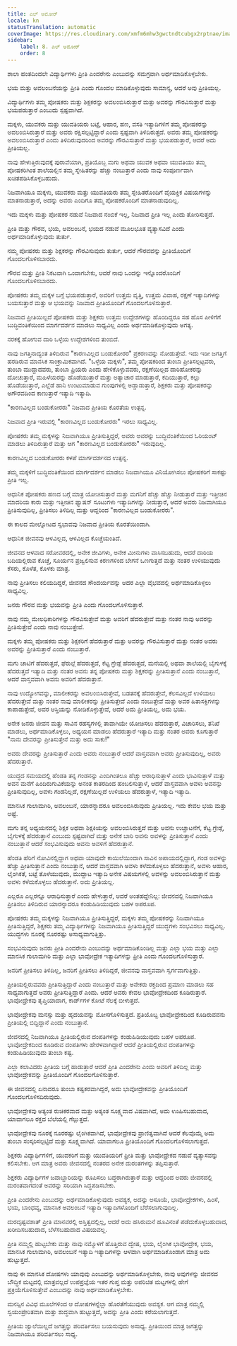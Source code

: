 ```yaml
---
title: ಎಲ್ ಅಮೋರ್
locale: kn
statusTranslation: automatic
coverImage: https://res.cloudinary.com/xmfm6mhw3gwctndtcubgx2rptnae/image/upload/v1740337243/small_cover_educacion_fundamental_a051170f1c.webp
sidebar:
    label: 8. ಎಲ್ ಅಮೋರ್
    order: 8
---
```

ಶಾಲಾ ಹಂತದಿಂದಲೇ ವಿದ್ಯಾರ್ಥಿಗಳು ಪ್ರೀತಿ ಎಂದರೇನು ಎಂಬುದನ್ನು ಸಮಗ್ರವಾಗಿ ಅರ್ಥಮಾಡಿಕೊಳ್ಳಬೇಕು.

ಭಯ ಮತ್ತು ಅವಲಂಬನೆಯನ್ನು ಪ್ರೀತಿ ಎಂದು ಗೊಂದಲ ಮಾಡಿಕೊಳ್ಳುವುದು ಸಾಮಾನ್ಯ, ಆದರೆ ಅವು ಪ್ರೀತಿಯಲ್ಲ.

ವಿದ್ಯಾರ್ಥಿಗಳು ತಮ್ಮ ಪೋಷಕರು ಮತ್ತು ಶಿಕ್ಷಕರನ್ನು ಅವಲಂಬಿಸಿರುತ್ತಾರೆ ಮತ್ತು ಅವರನ್ನು ಗೌರವಿಸುತ್ತಾರೆ ಮತ್ತು ಭಯಪಡುತ್ತಾರೆ ಎಂಬುದು ಸ್ಪಷ್ಟವಾಗಿದೆ.

ಮಕ್ಕಳು, ಯುವಕರು ಮತ್ತು ಯುವತಿಯರು ಬಟ್ಟೆ, ಆಹಾರ, ಹಣ, ವಸತಿ ಇತ್ಯಾದಿಗಳಿಗೆ ತಮ್ಮ ಪೋಷಕರನ್ನು ಅವಲಂಬಿಸಿರುತ್ತಾರೆ ಮತ್ತು ಅವರು ರಕ್ಷಿಸಲ್ಪಟ್ಟಿದ್ದಾರೆ ಎಂದು ಸ್ಪಷ್ಟವಾಗಿ ತಿಳಿದಿರುತ್ತದೆ. ಅವರು ತಮ್ಮ ಪೋಷಕರನ್ನು ಅವಲಂಬಿಸಿರುತ್ತಾರೆ ಎಂದು ತಿಳಿದಿರುವುದರಿಂದ ಅವರನ್ನು ಗೌರವಿಸುತ್ತಾರೆ ಮತ್ತು ಭಯಪಡುತ್ತಾರೆ, ಆದರೆ ಅದು ಪ್ರೀತಿಯಲ್ಲ.

ನಾವು ಹೇಳುತ್ತಿರುವುದಕ್ಕೆ ಪುರಾವೆಯಾಗಿ, ಪ್ರತಿಯೊಬ್ಬ ಮಗು ಅಥವಾ ಯುವಕ ಅಥವಾ ಯುವತಿಯು ತಮ್ಮ ಪೋಷಕರಿಗಿಂತ ಶಾಲೆಯಲ್ಲಿನ ತಮ್ಮ ಸ್ನೇಹಿತರನ್ನು ಹೆಚ್ಚು ನಂಬುತ್ತಾರೆ ಎಂದು ನಾವು ಸಂಪೂರ್ಣವಾಗಿ ಖಚಿತಪಡಿಸಿಕೊಳ್ಳಬಹುದು.

ನಿಜವಾಗಿಯೂ ಮಕ್ಕಳು, ಯುವಕರು ಮತ್ತು ಯುವತಿಯರು ತಮ್ಮ ಸ್ನೇಹಿತರೊಂದಿಗೆ ವೈಯಕ್ತಿಕ ವಿಷಯಗಳನ್ನು ಮಾತನಾಡುತ್ತಾರೆ, ಅದನ್ನು ಅವರು ಎಂದಿಗೂ ತಮ್ಮ ಪೋಷಕರೊಂದಿಗೆ ಮಾತನಾಡುವುದಿಲ್ಲ.

ಇದು ಮಕ್ಕಳು ಮತ್ತು ಪೋಷಕರ ನಡುವೆ ನಿಜವಾದ ನಂಬಿಕೆ ಇಲ್ಲ, ನಿಜವಾದ ಪ್ರೀತಿ ಇಲ್ಲ ಎಂದು ತೋರಿಸುತ್ತದೆ.

ಪ್ರೀತಿ ಮತ್ತು ಗೌರವ, ಭಯ, ಅವಲಂಬನೆ, ಭಯದ ನಡುವೆ ಮೂಲಭೂತ ವ್ಯತ್ಯಾಸವಿದೆ ಎಂದು ಅರ್ಥಮಾಡಿಕೊಳ್ಳುವುದು ತುರ್ತು.

ನಮ್ಮ ಪೋಷಕರು ಮತ್ತು ಶಿಕ್ಷಕರನ್ನು ಗೌರವಿಸುವುದು ತುರ್ತು, ಆದರೆ ಗೌರವವನ್ನು ಪ್ರೀತಿಯೊಂದಿಗೆ ಗೊಂದಲಗೊಳಿಸಬಾರದು.

ಗೌರವ ಮತ್ತು ಪ್ರೀತಿ ನಿಕಟವಾಗಿ ಒಂದಾಗಬೇಕು, ಆದರೆ ನಾವು ಒಂದನ್ನು ಇನ್ನೊಂದರೊಂದಿಗೆ ಗೊಂದಲಗೊಳಿಸಬಾರದು.

ಪೋಷಕರು ತಮ್ಮ ಮಕ್ಕಳ ಬಗ್ಗೆ ಭಯಪಡುತ್ತಾರೆ, ಅವರಿಗೆ ಉತ್ತಮ ವೃತ್ತಿ, ಉತ್ತಮ ವಿವಾಹ, ರಕ್ಷಣೆ ಇತ್ಯಾದಿಗಳನ್ನು ಬಯಸುತ್ತಾರೆ ಮತ್ತು ಆ ಭಯವನ್ನು ನಿಜವಾದ ಪ್ರೀತಿಯೊಂದಿಗೆ ಗೊಂದಲಗೊಳಿಸುತ್ತಾರೆ.

ನಿಜವಾದ ಪ್ರೀತಿಯಿಲ್ಲದೆ ಪೋಷಕರು ಮತ್ತು ಶಿಕ್ಷಕರು ಉತ್ತಮ ಉದ್ದೇಶಗಳನ್ನು ಹೊಂದಿದ್ದರೂ ಸಹ ಹೊಸ ಪೀಳಿಗೆಗೆ ಬುದ್ಧಿವಂತಿಕೆಯಿಂದ ಮಾರ್ಗದರ್ಶನ ಮಾಡಲು ಸಾಧ್ಯವಿಲ್ಲ ಎಂದು ಅರ್ಥಮಾಡಿಕೊಳ್ಳುವುದು ಅಗತ್ಯ.

ನರಕಕ್ಕೆ ಹೋಗುವ ದಾರಿ ಒಳ್ಳೆಯ ಉದ್ದೇಶಗಳಿಂದ ತುಂಬಿದೆ.

ನಾವು ಜಗತ್ತಿನಾದ್ಯಂತ ತಿಳಿದಿರುವ "ಕಾರಣವಿಲ್ಲದ ಬಂಡುಕೋರರ" ಪ್ರಕರಣವನ್ನು ನೋಡುತ್ತೇವೆ. ಇದು ಇಡೀ ಜಗತ್ತಿಗೆ ಹರಡಿರುವ ಮಾನಸಿಕ ಸಾಂಕ್ರಾಮಿಕವಾಗಿದೆ. "ಒಳ್ಳೆಯ ಮಕ್ಕಳು", ತಮ್ಮ ಪೋಷಕರಿಂದ ತುಂಬಾ ಪ್ರೀತಿಸಲ್ಪಟ್ಟವರು, ತುಂಬಾ ಮುದ್ದಾದವರು, ತುಂಬಾ ಪ್ರಿಯರು ಎಂದು ಹೇಳಿಕೊಳ್ಳುವವರು, ರಕ್ಷಣೆಯಿಲ್ಲದ ದಾರಿಹೋಕರನ್ನು ದೋಚುತ್ತಾರೆ, ಮಹಿಳೆಯರನ್ನು ಹೊಡೆಯುತ್ತಾರೆ ಮತ್ತು ಅತ್ಯಾಚಾರ ಮಾಡುತ್ತಾರೆ, ಕದಿಯುತ್ತಾರೆ, ಕಲ್ಲು ಹೊಡೆಯುತ್ತಾರೆ, ಎಲ್ಲೆಡೆ ಹಾನಿ ಉಂಟುಮಾಡುವ ಗುಂಪುಗಳಲ್ಲಿ ಅಡ್ಡಾಡುತ್ತಾರೆ, ಶಿಕ್ಷಕರು ಮತ್ತು ಪೋಷಕರನ್ನು ಅಗೌರವದಿಂದ ಕಾಣುತ್ತಾರೆ ಇತ್ಯಾದಿ ಇತ್ಯಾದಿ.

"ಕಾರಣವಿಲ್ಲದ ಬಂಡುಕೋರರು" ನಿಜವಾದ ಪ್ರೀತಿಯ ಕೊರತೆಯ ಉತ್ಪನ್ನ.

ನಿಜವಾದ ಪ್ರೀತಿ ಇರುವಲ್ಲಿ "ಕಾರಣವಿಲ್ಲದ ಬಂಡುಕೋರರು" ಇರಲು ಸಾಧ್ಯವಿಲ್ಲ.

ಪೋಷಕರು ತಮ್ಮ ಮಕ್ಕಳನ್ನು ನಿಜವಾಗಿಯೂ ಪ್ರೀತಿಸುತ್ತಿದ್ದರೆ, ಅವರು ಅವರನ್ನು ಬುದ್ಧಿವಂತಿಕೆಯಿಂದ ಓರಿಯಂಟ್ ಮಾಡಲು ತಿಳಿದಿರುತ್ತಾರೆ ಮತ್ತು ಆಗ "ಕಾರಣವಿಲ್ಲದ ಬಂಡುಕೋರರು" ಇರುವುದಿಲ್ಲ.

ಕಾರಣವಿಲ್ಲದ ಬಂಡುಕೋರರು ಕಳಪೆ ಮಾರ್ಗದರ್ಶನದ ಉತ್ಪನ್ನ.

ತಮ್ಮ ಮಕ್ಕಳಿಗೆ ಬುದ್ಧಿವಂತಿಕೆಯಿಂದ ಮಾರ್ಗದರ್ಶನ ಮಾಡಲು ನಿಜವಾಗಿಯೂ ವಿನಿಯೋಗಿಸಲು ಪೋಷಕರಿಗೆ ಸಾಕಷ್ಟು ಪ್ರೀತಿ ಇಲ್ಲ.

ಆಧುನಿಕ ಪೋಷಕರು ಹಣದ ಬಗ್ಗೆ ಮಾತ್ರ ಯೋಚಿಸುತ್ತಾರೆ ಮತ್ತು ಮಗನಿಗೆ ಹೆಚ್ಚು ಹೆಚ್ಚು ನೀಡುತ್ತಾರೆ ಮತ್ತು ಇತ್ತೀಚಿನ ಮಾದರಿಯ ಕಾರು ಮತ್ತು ಇತ್ತೀಚಿನ ಫ್ಯಾಷನ್ ಸೂಟುಗಳು ಇತ್ಯಾದಿಗಳನ್ನು ನೀಡುತ್ತಾರೆ, ಆದರೆ ಅವರು ನಿಜವಾಗಿಯೂ ಪ್ರೀತಿಸುವುದಿಲ್ಲ, ಪ್ರೀತಿಸಲು ತಿಳಿದಿಲ್ಲ ಮತ್ತು ಆದ್ದರಿಂದ "ಕಾರಣವಿಲ್ಲದ ಬಂಡುಕೋರರು".

ಈ ಕಾಲದ ಮೇಲ್ನೋಟದ ಸ್ವಭಾವವು ನಿಜವಾದ ಪ್ರೀತಿಯ ಕೊರತೆಯಿಂದಾಗಿ.

ಆಧುನಿಕ ಜೀವನವು ಆಳವಿಲ್ಲದ, ಆಳವಿಲ್ಲದ ಕೊಚ್ಚೆಯಂತಿದೆ.

ಜೀವನದ ಆಳವಾದ ಸರೋವರದಲ್ಲಿ, ಅನೇಕ ಜೀವಿಗಳು, ಅನೇಕ ಮೀನುಗಳು ವಾಸಿಸಬಹುದು, ಆದರೆ ದಾರಿಯ ಬದಿಯಲ್ಲಿರುವ ಕೊಚ್ಚೆ, ಸೂರ್ಯನ ಪ್ರಜ್ವಲಿಸುವ ಕಿರಣಗಳಿಂದ ಬೇಗನೆ ಒಣಗುತ್ತದೆ ಮತ್ತು ನಂತರ ಉಳಿಯುವುದು ಕೆಸರು, ಕೊಳೆತ, ಕೊಳಕು ಮಾತ್ರ.

ನಾವು ಪ್ರೀತಿಸಲು ಕಲಿಯದಿದ್ದರೆ, ಜೀವನದ ಸೌಂದರ್ಯವನ್ನು ಅದರ ಎಲ್ಲಾ ವೈಭವದಲ್ಲಿ ಅರ್ಥಮಾಡಿಕೊಳ್ಳಲು ಸಾಧ್ಯವಿಲ್ಲ.

ಜನರು ಗೌರವ ಮತ್ತು ಭಯವನ್ನು ಪ್ರೀತಿ ಎಂದು ಗೊಂದಲಗೊಳಿಸುತ್ತಾರೆ.

ನಾವು ನಮ್ಮ ಮೇಲಧಿಕಾರಿಗಳನ್ನು ಗೌರವಿಸುತ್ತೇವೆ ಮತ್ತು ಅವರಿಗೆ ಹೆದರುತ್ತೇವೆ ಮತ್ತು ನಂತರ ನಾವು ಅವರನ್ನು ಪ್ರೀತಿಸುತ್ತೇವೆ ಎಂದು ನಾವು ನಂಬುತ್ತೇವೆ.

ಮಕ್ಕಳು ತಮ್ಮ ಪೋಷಕರು ಮತ್ತು ಶಿಕ್ಷಕರಿಗೆ ಹೆದರುತ್ತಾರೆ ಮತ್ತು ಅವರನ್ನು ಗೌರವಿಸುತ್ತಾರೆ ಮತ್ತು ನಂತರ ಅವರು ಅವರನ್ನು ಪ್ರೀತಿಸುತ್ತಾರೆ ಎಂದು ನಂಬುತ್ತಾರೆ.

ಮಗು ಚಾಟಿಗೆ ಹೆದರುತ್ತದೆ, ಫೆರುಲ್ಗೆ ಹೆದರುತ್ತದೆ, ಕೆಟ್ಟ ಗ್ರೇಡ್ಗೆ ಹೆದರುತ್ತದೆ, ಮನೆಯಲ್ಲಿ ಅಥವಾ ಶಾಲೆಯಲ್ಲಿ ಬೈಗುಳಕ್ಕೆ ಹೆದರುತ್ತದೆ ಇತ್ಯಾದಿ ಮತ್ತು ನಂತರ ಅವನು ತನ್ನ ಪೋಷಕರು ಮತ್ತು ಶಿಕ್ಷಕರನ್ನು ಪ್ರೀತಿಸುತ್ತಾನೆ ಎಂದು ನಂಬುತ್ತಾನೆ, ಆದರೆ ವಾಸ್ತವವಾಗಿ ಅವನು ಅವರಿಗೆ ಹೆದರುತ್ತಾನೆ.

ನಾವು ಉದ್ಯೋಗವನ್ನು, ಮಾಲೀಕರನ್ನು ಅವಲಂಬಿಸಿರುತ್ತೇವೆ, ಬಡತನಕ್ಕೆ ಹೆದರುತ್ತೇವೆ, ಕೆಲಸವಿಲ್ಲದೆ ಉಳಿಯಲು ಹೆದರುತ್ತೇವೆ ಮತ್ತು ನಂತರ ನಾವು ಮಾಲೀಕರನ್ನು ಪ್ರೀತಿಸುತ್ತೇವೆ ಎಂದು ನಂಬುತ್ತೇವೆ ಮತ್ತು ಅವರ ಹಿತಾಸಕ್ತಿಗಳನ್ನು ಕಾಪಾಡುತ್ತೇವೆ, ಅವರ ಆಸ್ತಿಯನ್ನು ನೋಡಿಕೊಳ್ಳುತ್ತೇವೆ, ಆದರೆ ಅದು ಪ್ರೀತಿಯಲ್ಲ, ಅದು ಭಯ.

ಅನೇಕ ಜನರು ಜೀವನ ಮತ್ತು ಸಾವಿನ ರಹಸ್ಯಗಳಲ್ಲಿ ತಾವಾಗಿಯೇ ಯೋಚಿಸಲು ಹೆದರುತ್ತಾರೆ, ವಿಚಾರಿಸಲು, ತನಿಖೆ ಮಾಡಲು, ಅರ್ಥಮಾಡಿಕೊಳ್ಳಲು, ಅಧ್ಯಯನ ಮಾಡಲು ಹೆದರುತ್ತಾರೆ ಇತ್ಯಾದಿ ಮತ್ತು ನಂತರ ಅವರು ಕೂಗುತ್ತಾರೆ "ನಾನು ದೇವರನ್ನು ಪ್ರೀತಿಸುತ್ತೇನೆ ಮತ್ತು ಅದು ಸಾಕು!"

ಅವರು ದೇವರನ್ನು ಪ್ರೀತಿಸುತ್ತಾರೆ ಎಂದು ಅವರು ನಂಬುತ್ತಾರೆ ಆದರೆ ವಾಸ್ತವವಾಗಿ ಅವರು ಪ್ರೀತಿಸುವುದಿಲ್ಲ, ಅವರು ಹೆದರುತ್ತಾರೆ.

ಯುದ್ಧದ ಸಮಯದಲ್ಲಿ ಹೆಂಡತಿ ತನ್ನ ಗಂಡನನ್ನು ಎಂದಿಗಿಂತಲೂ ಹೆಚ್ಚು ಆರಾಧಿಸುತ್ತಾಳೆ ಎಂದು ಭಾವಿಸುತ್ತಾಳೆ ಮತ್ತು ಅವನ ಮನೆಗೆ ಹಿಂದಿರುಗುವಿಕೆಯನ್ನು ಅನಂತ ಕಾತರದಿಂದ ಹಂಬಲಿಸುತ್ತಾಳೆ, ಆದರೆ ವಾಸ್ತವವಾಗಿ ಅವಳು ಅವನನ್ನು ಪ್ರೀತಿಸುವುದಿಲ್ಲ, ಅವಳು ಗಂಡನಿಲ್ಲದೆ, ರಕ್ಷಣೆಯಿಲ್ಲದೆ ಉಳಿಯಲು ಹೆದರುತ್ತಾಳೆ, ಇತ್ಯಾದಿ ಇತ್ಯಾದಿ.

ಮಾನಸಿಕ ಗುಲಾಮಗಿರಿ, ಅವಲಂಬನೆ, ಯಾರನ್ನಾದರೂ ಅವಲಂಬಿಸಿರುವುದು ಪ್ರೀತಿಯಲ್ಲ. ಇದು ಕೇವಲ ಭಯ ಮತ್ತು ಅಷ್ಟೆ.

ಮಗು ತನ್ನ ಅಧ್ಯಯನದಲ್ಲಿ ಶಿಕ್ಷಕ ಅಥವಾ ಶಿಕ್ಷಕಿಯನ್ನು ಅವಲಂಬಿಸಿರುತ್ತದೆ ಮತ್ತು ಅವನು ಉಚ್ಚಾಟನೆಗೆ, ಕೆಟ್ಟ ಗ್ರೇಡ್ಗೆ, ಬೈಗುಳಕ್ಕೆ ಹೆದರುತ್ತಾನೆ ಎಂಬುದು ಸ್ಪಷ್ಟವಾಗಿದೆ ಮತ್ತು ಅನೇಕ ಬಾರಿ ಅವನು ಅವಳನ್ನು ಪ್ರೀತಿಸುತ್ತಾನೆ ಎಂದು ನಂಬುತ್ತಾನೆ ಆದರೆ ಸಂಭವಿಸುವುದು ಅವನು ಅವಳಿಗೆ ಹೆದರುತ್ತಾನೆ.

ಹೆಂಡತಿ ಹೆರಿಗೆ ನೋವಿನಲ್ಲಿದ್ದಾಗ ಅಥವಾ ಯಾವುದೇ ಕಾಯಿಲೆಯಿಂದಾಗಿ ಸಾವಿನ ಅಪಾಯದಲ್ಲಿದ್ದಾಗ, ಗಂಡ ಅವಳನ್ನು ಹೆಚ್ಚು ಪ್ರೀತಿಸುತ್ತಾನೆ ಎಂದು ನಂಬುತ್ತಾನೆ, ಆದರೆ ವಾಸ್ತವವಾಗಿ ಅವಳು ಕಳೆದುಕೊಳ್ಳಲು ಹೆದರುತ್ತಾನೆ, ಅವಳು ಆಹಾರ, ಲೈಂಗಿಕತೆ, ಬಟ್ಟೆ ತೊಳೆಯುವುದು, ಮುದ್ದಾಟ ಇತ್ಯಾದಿ ಅನೇಕ ವಿಷಯಗಳಲ್ಲಿ ಅವಳನ್ನು ಅವಲಂಬಿಸಿರುತ್ತಾನೆ ಮತ್ತು ಅವಳು ಕಳೆದುಕೊಳ್ಳಲು ಹೆದರುತ್ತಾನೆ. ಅದು ಪ್ರೀತಿಯಲ್ಲ.

ಎಲ್ಲರೂ ಎಲ್ಲರನ್ನೂ ಆರಾಧಿಸುತ್ತಾರೆ ಎಂದು ಹೇಳುತ್ತಾರೆ, ಆದರೆ ಅಂತಹದ್ದೇನಿಲ್ಲ: ಜೀವನದಲ್ಲಿ ನಿಜವಾಗಿಯೂ ಪ್ರೀತಿಸಲು ತಿಳಿದಿರುವ ಯಾರನ್ನಾದರೂ ಕಂಡುಹಿಡಿಯುವುದು ಬಹಳ ಅಪರೂಪ.

ಪೋಷಕರು ತಮ್ಮ ಮಕ್ಕಳನ್ನು ನಿಜವಾಗಿಯೂ ಪ್ರೀತಿಸುತ್ತಿದ್ದರೆ, ಮಕ್ಕಳು ತಮ್ಮ ಪೋಷಕರನ್ನು ನಿಜವಾಗಿಯೂ ಪ್ರೀತಿಸುತ್ತಿದ್ದರೆ, ಶಿಕ್ಷಕರು ತಮ್ಮ ವಿದ್ಯಾರ್ಥಿಗಳನ್ನು ನಿಜವಾಗಿಯೂ ಪ್ರೀತಿಸುತ್ತಿದ್ದರೆ ಯುದ್ಧಗಳು ಸಂಭವಿಸಲು ಸಾಧ್ಯವಿಲ್ಲ. ಯುದ್ಧಗಳು ನೂರಕ್ಕೆ ನೂರರಷ್ಟು ಅಸಾಧ್ಯವಾಗುತ್ತಿತ್ತು.

ಸಂಭವಿಸುವುದು ಜನರು ಪ್ರೀತಿ ಎಂದರೇನು ಎಂಬುದನ್ನು ಅರ್ಥಮಾಡಿಕೊಂಡಿಲ್ಲ ಮತ್ತು ಎಲ್ಲಾ ಭಯ ಮತ್ತು ಎಲ್ಲಾ ಮಾನಸಿಕ ಗುಲಾಮಗಿರಿ ಮತ್ತು ಎಲ್ಲಾ ಭಾವೋದ್ರೇಕ ಇತ್ಯಾದಿಗಳನ್ನು ಪ್ರೀತಿ ಎಂದು ಗೊಂದಲಗೊಳಿಸುತ್ತಾರೆ.

ಜನರಿಗೆ ಪ್ರೀತಿಸಲು ತಿಳಿದಿಲ್ಲ, ಜನರಿಗೆ ಪ್ರೀತಿಸಲು ತಿಳಿದಿದ್ದರೆ, ಜೀವನವು ವಾಸ್ತವವಾಗಿ ಸ್ವರ್ಗವಾಗುತ್ತಿತ್ತು.

ಪ್ರೀತಿಯಲ್ಲಿರುವವರು ಪ್ರೀತಿಸುತ್ತಿದ್ದಾರೆ ಎಂದು ನಂಬುತ್ತಾರೆ ಮತ್ತು ಅನೇಕರು ರಕ್ತದಿಂದ ಪ್ರಮಾಣ ಮಾಡಲು ಸಹ ಸಾಧ್ಯವಾಗುತ್ತದೆ ಅವರು ಪ್ರೀತಿಸುತ್ತಿದ್ದಾರೆ ಎಂದು. ಆದರೆ ಅವರು ಕೇವಲ ಭಾವೋದ್ರೇಕದಿಂದ ಕೂಡಿರುತ್ತಾರೆ. ಭಾವೋದ್ರೇಕವು ತೃಪ್ತಿಯಾದಾಗ, ಕಾರ್ಡ್‌ಗಳ ಕೋಟೆ ನೆಲಕ್ಕೆ ಬೀಳುತ್ತದೆ.

ಭಾವೋದ್ರೇಕವು ಮನಸ್ಸು ಮತ್ತು ಹೃದಯವನ್ನು ಮೋಸಗೊಳಿಸುತ್ತದೆ. ಪ್ರತಿಯೊಬ್ಬ ಭಾವೋದ್ರೇಕದಿಂದ ಕೂಡಿರುವವನು ಪ್ರೀತಿಯಲ್ಲಿ ಬಿದ್ದಿದ್ದಾನೆ ಎಂದು ನಂಬುತ್ತಾನೆ.

ಜೀವನದಲ್ಲಿ ನಿಜವಾಗಿಯೂ ಪ್ರೀತಿಯಲ್ಲಿರುವ ದಂಪತಿಗಳನ್ನು ಕಂಡುಹಿಡಿಯುವುದು ಬಹಳ ಅಪರೂಪ. ಭಾವೋದ್ರೇಕದಿಂದ ಕೂಡಿರುವ ದಂಪತಿಗಳು ಹೇರಳವಾಗಿದ್ದಾರೆ ಆದರೆ ಪ್ರೀತಿಯಲ್ಲಿರುವ ದಂಪತಿಗಳನ್ನು ಕಂಡುಹಿಡಿಯುವುದು ತುಂಬಾ ಕಷ್ಟ.

ಎಲ್ಲಾ ಕಲಾವಿದರು ಪ್ರೀತಿಯ ಬಗ್ಗೆ ಹಾಡುತ್ತಾರೆ ಆದರೆ ಪ್ರೀತಿ ಎಂದರೇನು ಎಂದು ಅವರಿಗೆ ತಿಳಿದಿಲ್ಲ ಮತ್ತು ಭಾವೋದ್ರೇಕವನ್ನು ಪ್ರೀತಿಯೊಂದಿಗೆ ಗೊಂದಲಗೊಳಿಸುತ್ತಾರೆ.

ಈ ಜೀವನದಲ್ಲಿ ಏನಾದರೂ ತುಂಬಾ ಕಷ್ಟಕರವಾಗಿದ್ದರೆ, ಅದು ಭಾವೋದ್ರೇಕವನ್ನು ಪ್ರೀತಿಯೊಂದಿಗೆ ಗೊಂದಲಗೊಳಿಸದಿರುವುದು.

ಭಾವೋದ್ರೇಕವು ಅತ್ಯಂತ ರುಚಿಕರವಾದ ಮತ್ತು ಅತ್ಯಂತ ಸೂಕ್ಷ್ಮವಾದ ವಿಷವಾಗಿದೆ, ಅದು ಊಹಿಸಬಹುದಾದ, ಯಾವಾಗಲೂ ರಕ್ತದ ಬೆಲೆಯಲ್ಲಿ ಗೆಲ್ಲುತ್ತದೆ.

ಭಾವೋದ್ರೇಕವು ನೂರಕ್ಕೆ ನೂರರಷ್ಟು ಲೈಂಗಿಕವಾಗಿದೆ, ಭಾವೋದ್ರೇಕವು ಪ್ರಾಣಿತ್ವವಾಗಿದೆ ಆದರೆ ಕೆಲವೊಮ್ಮೆ ಅದು ತುಂಬಾ ಸಂಸ್ಕರಿಸಲ್ಪಟ್ಟಿದೆ ಮತ್ತು ಸೂಕ್ಷ್ಮವಾಗಿದೆ. ಯಾವಾಗಲೂ ಪ್ರೀತಿಯೊಂದಿಗೆ ಗೊಂದಲಗೊಳಿಸಲಾಗುತ್ತದೆ.

ಶಿಕ್ಷಕರು ವಿದ್ಯಾರ್ಥಿಗಳಿಗೆ, ಯುವಕರಿಗೆ ಮತ್ತು ಯುವತಿಯರಿಗೆ ಪ್ರೀತಿ ಮತ್ತು ಭಾವೋದ್ರೇಕದ ನಡುವೆ ವ್ಯತ್ಯಾಸವನ್ನು ಕಲಿಸಬೇಕು. ಆಗ ಮಾತ್ರ ಅವರು ಜೀವನದಲ್ಲಿ ನಂತರದ ಅನೇಕ ದುರಂತಗಳನ್ನು ತಪ್ಪಿಸುತ್ತಾರೆ.

ಶಿಕ್ಷಕರು ವಿದ್ಯಾರ್ಥಿಗಳ ಜವಾಬ್ದಾರಿಯನ್ನು ರೂಪಿಸಲು ಬದ್ಧರಾಗಿರುತ್ತಾರೆ ಮತ್ತು ಆದ್ದರಿಂದ ಅವರು ಜೀವನದಲ್ಲಿ ದುರಂತವಾಗದಂತೆ ಅವರನ್ನು ಸರಿಯಾಗಿ ಸಿದ್ಧಪಡಿಸಬೇಕು.

ಪ್ರೀತಿ ಎಂದರೇನು ಎಂಬುದನ್ನು ಅರ್ಥಮಾಡಿಕೊಳ್ಳುವುದು ಅವಶ್ಯಕ, ಅದನ್ನು ಅಸೂಯೆ, ಭಾವೋದ್ರೇಕಗಳು, ಹಿಂಸೆ, ಭಯ, ಬಾಂಧವ್ಯ, ಮಾನಸಿಕ ಅವಲಂಬನೆ ಇತ್ಯಾದಿ ಇತ್ಯಾದಿಗಳೊಂದಿಗೆ ಬೆರೆಸಲಾಗುವುದಿಲ್ಲ.

ದುರದೃಷ್ಟವಶಾತ್ ಪ್ರೀತಿ ಮಾನವರಲ್ಲಿ ಅಸ್ತಿತ್ವದಲ್ಲಿಲ್ಲ, ಆದರೆ ಅದು ಹಸಿರುಮನೆ ಹೂವಿನಂತೆ ಪಡೆದುಕೊಳ್ಳಬಹುದಾದ, ಖರೀದಿಸಬಹುದಾದ, ಬೆಳೆಸಬಹುದಾದ ವಿಷಯವಲ್ಲ.

ಪ್ರೀತಿ ನಮ್ಮಲ್ಲಿ ಹುಟ್ಟಬೇಕು ಮತ್ತು ನಾವು ನಮ್ಮೊಳಗೆ ಹೊತ್ತಿರುವ ದ್ವೇಷ, ಭಯ, ಲೈಂಗಿಕ ಭಾವೋದ್ರೇಕ, ಭಯ, ಮಾನಸಿಕ ಗುಲಾಮಗಿರಿ, ಅವಲಂಬನೆ ಇತ್ಯಾದಿ ಇತ್ಯಾದಿಗಳನ್ನು ಆಳವಾಗಿ ಅರ್ಥಮಾಡಿಕೊಂಡಾಗ ಮಾತ್ರ ಅದು ಹುಟ್ಟುತ್ತದೆ.

ನಾವು ಈ ಮಾನಸಿಕ ದೋಷಗಳು ಯಾವುವು ಎಂಬುದನ್ನು ಅರ್ಥಮಾಡಿಕೊಳ್ಳಬೇಕು, ನಾವು ಅವುಗಳನ್ನು ಜೀವನದ ಬೌದ್ಧಿಕ ಮಟ್ಟದಲ್ಲಿ ಮಾತ್ರವಲ್ಲದೆ ಉಪಪ್ರಜ್ಞೆಯ ಇತರ ಗುಪ್ತ ಮತ್ತು ಅಪರಿಚಿತ ಮಟ್ಟಗಳಲ್ಲಿ ಹೇಗೆ ಪ್ರಕ್ರಿಯೆಗೊಳಿಸುತ್ತೇವೆ ಎಂಬುದನ್ನು ನಾವು ಅರ್ಥಮಾಡಿಕೊಳ್ಳಬೇಕು.

ಮನಸ್ಸಿನ ವಿವಿಧ ಮೂಲೆಗಳಿಂದ ಆ ದೋಷಗಳನ್ನೆಲ್ಲಾ ಹೊರತೆಗೆಯುವುದು ಅವಶ್ಯಕ. ಆಗ ಮಾತ್ರ ನಮ್ಮಲ್ಲಿ ಸ್ವಯಂಪ್ರೇರಿತವಾಗಿ ಮತ್ತು ಶುದ್ಧವಾಗಿ ಹುಟ್ಟುತ್ತದೆ, ಅದನ್ನು ಪ್ರೀತಿ ಎಂದು ಕರೆಯಲಾಗುತ್ತದೆ.

ಪ್ರೀತಿಯ ಜ್ವಾಲೆಯಿಲ್ಲದೆ ಜಗತ್ತನ್ನು ಪರಿವರ್ತಿಸಲು ಬಯಸುವುದು ಅಸಾಧ್ಯ. ಪ್ರೀತಿಯಿಂದ ಮಾತ್ರ ಜಗತ್ತನ್ನು ನಿಜವಾಗಿಯೂ ಪರಿವರ್ತಿಸಲು ಸಾಧ್ಯ.


